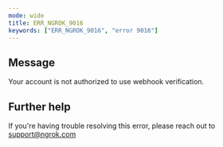 ```yaml
---
mode: wide
title: ERR_NGROK_9016
keywords: ["ERR_NGROK_9016", "error 9016"]
---
```


## Message

Your account is not authorized to use webhook verification.

## Further help

If you're having trouble resolving this error, please reach out to [support@ngrok.com](mailto:support@ngrok.com?subject=Help%20with%20ERR_NGROK_9016)
